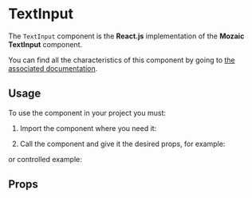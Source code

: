 
<Meta title="Components/TextInput" component={TextInput} argTypes={argTypes} />

# TextInput

The `TextInput` component is the **React.js** implementation of the **Mozaic TextInput** component.

You can find all the characteristics of this component by going to [the associated documentation](https://mozaic.adeo.cloud/Components/Form/TextInput/).

## Usage

To use the component in your project you must:

1. Import the component where you need it:

<Source language="javascript" code="import { TextInput } from '@mozaic-ds/react';" />

2. Call the component and give it the desired props, for example:

<Canvas withSource="open">
    <Story story={Controls} />
</Canvas>

or controlled example:

<Canvas withSource="open">
    <Story story={Example} />
</Canvas>

## Props

<ArgsTable of={TextInput} />
